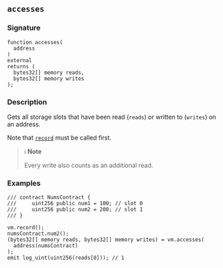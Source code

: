 ## `accesses`

### Signature

```solidity
function accesses(
  address
)
external
returns (
  bytes32[] memory reads,
  bytes32[] memory writes
);
```

### Description

Gets all storage slots that have been read (`reads`) or written to (`writes`) on an address.

Note that [`record`](./record.md) must be called first.

> ℹ️ **Note**
>
> Every write also counts as an additional read.

### Examples

```solidity
/// contract NumsContract {
///     uint256 public num1 = 100; // slot 0
///     uint256 public num2 = 200; // slot 1
/// }

vm.record();
numsContract.num2();
(bytes32[] memory reads, bytes32[] memory writes) = vm.accesses(
  address(numsContract)
);
emit log_uint(uint256(reads[0])); // 1
```
